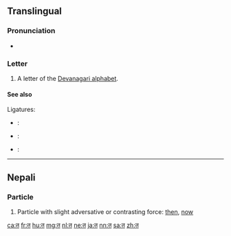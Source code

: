 ==Translingual==
{{Devanagari character info|hex=924|name=DEVANAGARI LETTER TA|image=[[File:Deva-त-order.gif|100px]]}}

===Pronunciation===
* {{IPA|/t̪ə/|lang=mul}}

===Letter===
{{mul-Deva|ta}}

# A letter of the [[Devanagari alphabet]].

====See also====
Ligatures:
* {{l|mul|sc=Deva|क्त|tr=kta}}: {{compound|lang=mul|क|त|sc=Deva|nocat=1}}
* {{l|mul|sc=Deva|त्त|tr=tta}}: {{compound|lang=mul|त|त|sc=Deva|nocat=1}}
* {{l|mul|sc=Deva|स्त्र|tr=stra}}: {{compound|lang=mul|स|त|र|sc=Deva|nocat=1}}

----

==Nepali==

===Particle===
{{head|ne|particle}}

# Particle with slight adversative or contrasting force: [[then]], [[now]]

[[ca:त]]
[[fr:त]]
[[hu:त]]
[[mg:त]]
[[nl:त]]
[[ne:त]]
[[ja:त]]
[[nn:त]]
[[sa:त]]
[[zh:त]]